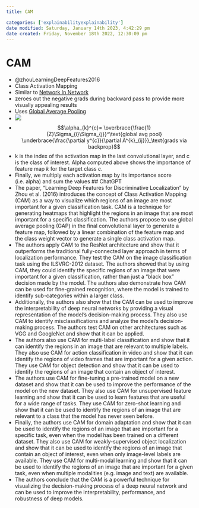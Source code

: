```yaml
---
title: CAM

categories: ['explainabilityexplainability']
date modified: Saturday, January 14th 2023, 4:42:29 pm
date created: Friday, November 18th 2022, 12:30:09 pm
---
```


# CAM
- @zhouLearningDeepFeatures2016
- Class Activation Mapping
- Similar to [Network In Network](Network In Network.qmd)
- zeroes out the negative grads during backward pass to provide more visually appealing results
- Uses [Global Average Pooling](Global Average Pooling.qmd)
- ![](images/1!MFqz4qB107yEZUAPrigSEQ.png)
- $$\alpha_{k}^{c}= \overbrace{\frac{1}{Z}\Sigma_{i}\Sigma_{j}}^\text{global avg pool} \underbrace{\frac{\partial y^{c}}{\partial A^{k}_{ij}}}_\text{grads via backprop}$$
- k is the index of the activation map in the last convolutional layer, and c is the class of interest. Alpha computed above shows the importance of feature map _k_ for the target class _c_.
- Finally, we multiply each activation map by its importance score (i.e. alpha) and sum the values
## ChatGPT
- The paper, "Learning Deep Features for Discriminative Localization" by Zhou et al. (2016) introduces the concept of Class Activation Mapping (CAM) as a way to visualize which regions of an image are most important for a given classification task. CAM is a technique for generating heatmaps that highlight the regions in an image that are most important for a specific classification. The authors propose to use global average pooling (GAP) in the final convolutional layer to generate a feature map, followed by a linear combination of the feature map and the class weight vector to generate a single class activation map.
- The authors apply CAM to the ResNet architecture and show that it outperforms the traditional fully-connected layer approach in terms of localization performance. They test the CAM on the image classification task using the ILSVRC-2012 dataset. The authors showed that by using CAM, they could identify the specific regions of an image that were important for a given classification, rather than just a "black box" decision made by the model. The authors also demonstrate how CAM can be used for fine-grained recognition, where the model is trained to identify sub-categories within a larger class.
- Additionally, the authors also show that the CAM can be used to improve the interpretability of deep neural networks by providing a visual representation of the model's decision-making process. They also use CAM to identify misclassifications and analyze the model's decision-making process. The authors test CAM on other architectures such as VGG and GoogleNet and show that it can be applied.
- The authors also use CAM for multi-label classification and show that it can identify the regions in an image that are relevant to multiple labels. They also use CAM for action classification in video and show that it can identify the regions of video frames that are important for a given action. They use CAM for object detection and show that it can be used to identify the regions of an image that contain an object of interest.
- The authors use CAM for fine-tuning a pre-trained model on a new dataset and show that it can be used to improve the performance of the model on the new dataset. They also use CAM for unsupervised feature learning and show that it can be used to learn features that are useful for a wide range of tasks. They use CAM for zero-shot learning and show that it can be used to identify the regions of an image that are relevant to a class that the model has never seen before.
- Finally, the authors use CAM for domain adaptation and show that it can be used to identify the regions of an image that are important for a specific task, even when the model has been trained on a different dataset. They also use CAM for weakly-supervised object localization and show that it can be used to identify the regions of an image that contain an object of interest, even when only image-level labels are available. They use CAM for multi-modal learning and show that it can be used to identify the regions of an image that are important for a given task, even when multiple modalities (e.g. image and text) are available.
- The authors conclude that the CAM is a powerful technique for visualizing the decision-making process of a deep neural network and can be used to improve the interpretability, performance, and robustness of deep models.




